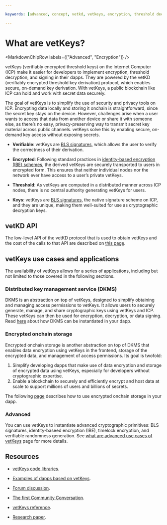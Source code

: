 ```yaml
---

keywords: [advanced, concept, vetkd, vetkeys, encryption, threshold decryption, encrypted threshold key derivation]

---
```



# What are vetKeys?

<MarkdownChipRow labels={["Advanced", "Encryption"]} />

vetKeys (verifiably encrypted threshold keys) on the Internet Computer (ICP) make it easier for developers to implement encryption, threshold decryption, and signing in their dapps. They are powered by the vetKD (verifiably encrypted threshold key derivation) protocol, which enables secure, on-demand key derivation. With vetKeys, a public blockchain like ICP can hold and work with secret data securely.

The goal of vetKeys is to simplify the use of security and privacy tools on ICP. Encrypting data locally and storing it onchain is straightforward, since the secret key stays on the device. However, challenges arise when a user wants to access that data from another device or share it with someone else, as there’s no easy, privacy-preserving way to transmit secret key material across public channels. vetKeys solve this by enabling secure, on-demand key access without exposing secrets.

- **Verifiable**: vetKeys are [BLS signatures](https://learn.internetcomputer.org/hc/en-us/articles/34209540682644-Subnet-Keys-and-Subnet-Signatures), which allows the user to verify the correctness of their derivation.

- **Encrypted**: Following standard practices in [identity-based encryption (IBE) schemes](/docs/references/vetkeys-overview), the derived vetKeys are securely transported to users in encrypted form. This ensures that neither individual nodes nor the network ever have access to a user’s private vetKeys.

- **Threshold**: As vetKeys are computed in a distributed manner across ICP nodes, there is no central authority generating vetKeys for users.

- **Keys**: vetKeys are [BLS signatures](https://learn.internetcomputer.org/hc/en-us/articles/34209540682644-Subnet-Keys-and-Subnet-Signatures), the native signature scheme on ICP, and they are unique, making them well-suited for use as cryptographic decryption keys.

## vetKD API

The low-level API of the vetKD protocol that is used to obtain vetKeys and the cost of the calls to that API are described on [this page](/docs/building-apps/network-features/vetkeys/api.mdx).

## vetKeys use cases and applications

The availability of vetKeys allows for a series of applications, including but not limited to those covered in the following sections.

### Distributed key management service (DKMS)

DKMS is an abstraction on top of vetKeys, designed to simplify obtaining and managing access permissions to vetKeys. It allows users to securely generate, manage, and share cryptographic keys using vetKeys and ICP. These vetKeys can then be used for encryption, decryption, or data signing. Read [here](/docs/building-dapps/network-features/vetkeys/dkms) about how DKMS can be instantiated in your dapp.

### Encrypted onchain storage

Encrypted onchain storage is another abstraction on top of DKMS that enables data encryption using vetKeys in the frontend, storage of the encrypted data, and management of access permissions. 
Its goal is twofold:
1. Simplify developing dapps that make use of data encryption and storage of encrypted data using vetKeys, especially for developers without cryptographic expertise.
2. Enable a blockchain to securely and efficiently encrypt and host data at scale to support millions of users and billions of secrets.

The following [page](/docs/building-apps/network-features/vetkeys/encrypted-onchain-storage) describes how to use encrypted onchain storage in your dapp.

### Advanced

You can use vetKeys to instantiate advanced cryptographic primitives: BLS signatures, identity-baseed encryption (IBE), timelock encryption, and verifiable randomness generation. See [what are advanced use cases of vetKeys](/docs/building-apps/network-features/vetkeys/advanced/introduction) page for more details.

## Resources

- [vetKeys code libraries](https://github.com/dfinity/vetkd-devkit).

- [Examples of dapps based on vetKeys](https://github.com/dfinity/vetkd-devkit/tree/main/examples).

- [Forum discussion](https://forum.dfinity.org/t/threshold-key-derivation-privacy-on-the-ic/16560).

- [The first Community Conversation](https://youtu.be/baM6jHnmMq8).

- [vetKeys reference](/docs/references/vetkeys-overview).

- [Research paper](https://eprint.iacr.org/2023/616.pdf).

